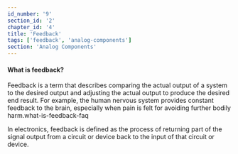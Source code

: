 ```yaml
---
id_number: '9'
section_id: '2'
chapter_id: '4'
title: 'Feedback'
tags: ['feedback', 'analog-components']
section: 'Analog Components'
---
```


#### What is feedback?

Feedback is a term that describes comparing the actual output of a system to the desired output and adjusting the actual output to produce the desired end result. For example, the human nervous system provides constant feedback to the brain, especially when pain is felt for avoiding further bodily harm.what-is-feedback-faq

In electronics, feedback is defined as the process of returning part of the signal output from a circuit or device back to the input of that circuit or device.

